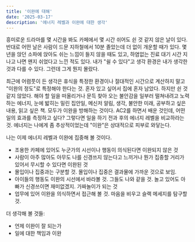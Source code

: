 ```yaml
---
title: '이완에 대해'
date: '2025-03-17'
description: '에너지 레벨과 이완에 대한 생각'
---
```


흥미로운 드라마를 몇 시간을 봐도 카페에서 몇 시간 쉬어도 쉰 것 같지 않은 날이 있다. 반대로 어떤 날은 사람이 드문 지하철에서 10분 졸았는데 더 없이 개운할 때가 있다. 몇 년을 앉던 소파에 앉아도 쉬는 느낌이 들지 않을 때도 있고, 하염없는 진료 대기 시간 지나고 나면 왠지 쉬었다고 느낀 적도 있다. 내가 "쉴 수 있다"고 생각 환경은 내가 생각한 것과 다를 수 있다. 그런데 그게 뭔지 몰랐다. 

최근에 어렴풋이 든 생각은 휴식을 특정한 환경이나 절대적인 시간으로 계산하지 말고 "이완의 정도"로 특정해야 한다는 것. 
혼자 있고 싶어서 집에 혼자 남았다. 하지만 쉰 것 같지 않았다. 해야 할 일을 떠올리거나 문득 찾아 오는 불안감을 일부러 떨쳐내려고 노력하는 에너지, 눈에 밟히는 밀린 집안일, 메신저 알림, 생각, 불안한 미래, 공부하고 싶은 내용, 읽고 싶은 책. 모두가 이완을 방해하는 것이다. AC2를 하면서 배운 것인데, 어떤 일의 효과를 측정하고 싶다? 그렇다면 일을 하기 전과 후의 에너지 레벨을 비교하라는 것. 에너지는 나에게 좀 추상적이었는데 "이완"은 상대적으로 피부로 와닿는다. 

나는 이제 에너지 레벨과 이완에 집중해 볼 것이다. 

- 조용한 카페에 있어도 누군가의 시선이나 행동이 의식된다면 이완되지 않은 것 
- 사람이 아주 많아도 아무도 나를 신경쓰지 않는다고 느끼거나 뭔가 집중할 거리가 있어서 무시할 수 있다면 이완된 것 
- 몰입이나 집중과는 구분할 것. 몰입이나 집중은 결과물에 가까운 것으로 보임.
- 아이들의 행동도 이완의 시선에서 바라볼 것. 그들도 나와 같을 것. 놀고 있어도 아빠가 신경쓰이면 재미없겠지. 가짜놀이가 되는 것 
- 업무에 있어 이완을 의식하면서 접근해 볼 것. 마음을 비우고 슬랙 메세지를 탐구할 것. 

더 생각해 볼 것들: 
- 언제 이완이 잘 되는가
- 일에 대한 책임과 이완
